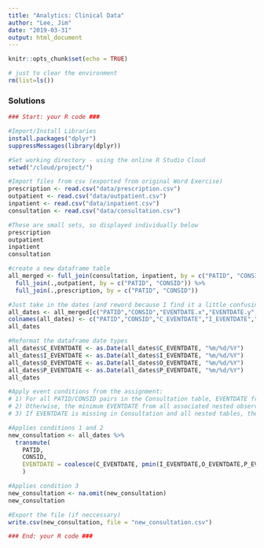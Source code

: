 ```yaml
---
title: "Analytics: Clinical Data"
author: "Lee, Jim"
date: "2019-03-31"
output: html_document
---
```

  
```r
knitr::opts_chunk$set(echo = TRUE)

# just to clear the environment
rm(list=ls())
```

### Solutions

```r

### Start: your R code ###

#Import/Install Libraries
install.packages("dplyr")
suppressMessages(library(dplyr))

#Set working directory - using the online R Studio Cloud
setwd("/cloud/project/")

#Import files from csv (exported from original Word Exercise)
prescription <- read.csv("data/prescription.csv")
outpatient <- read.csv("data/outpatient.csv")
inpatient <- read.csv("data/inpatient.csv")
consultation <- read.csv("data/consultation.csv")

#These are small sets, so displayed individually below
prescription
outpatient 
inpatient
consultation

#create a new dataframe table
all_merged <- full_join(consultation, inpatient, by = c("PATID", "CONSID")) %>% 
  full_join(.,outpatient, by = c("PATID", "CONSID")) %>%
  full_join(.,prescription, by = c("PATID", "CONSID"))

#Just take in the dates (and reword because I find it a little confusing)
all_dates <- all_merged[c("PATID","CONSID","EVENTDATE.x","EVENTDATE.y","EVENTDATE.x.x", "EVENTDATE.y.y")]
colnames(all_dates) <- c("PATID","CONSID","C_EVENTDATE","I_EVENTDATE","O_EVENTDATE","P_EVENTDATE")
all_dates

#Reformat the dataframe date types 
all_dates$C_EVENTDATE <- as.Date(all_dates$C_EVENTDATE, "%m/%d/%Y")
all_dates$I_EVENTDATE <- as.Date(all_dates$I_EVENTDATE, "%m/%d/%Y")
all_dates$O_EVENTDATE <- as.Date(all_dates$O_EVENTDATE, "%m/%d/%Y")
all_dates$P_EVENTDATE <- as.Date(all_dates$P_EVENTDATE, "%m/%d/%Y")
all_dates

#Apply event conditions from the assignment:
# 1) For all PATID/CONSID pairs in the Consultation table, EVENTDATE from Consultation will be used as the date when EVENTDATE exists
# 2) Otherwise, the minimum EVENTDATE from all associated nested observations will be used 
# 3) If EVENTDATE is missing in Consultation and all nested tables, then drop the observation

#Applies conditions 1 and 2
new_consultation <- all_dates %>%
  transmute(
    PATID,
    CONSID,
    EVENTDATE = coalesce(C_EVENTDATE, pmin(I_EVENTDATE,O_EVENTDATE,P_EVENTDATE, na.rm = TRUE))
    )

#Applies condition 3
new_consultation <- na.omit(new_consultation)
new_consultation

#Export the file (if neccessary)
write.csv(new_consultation, file = "new_consultation.csv")

### End: your R code ###

```
